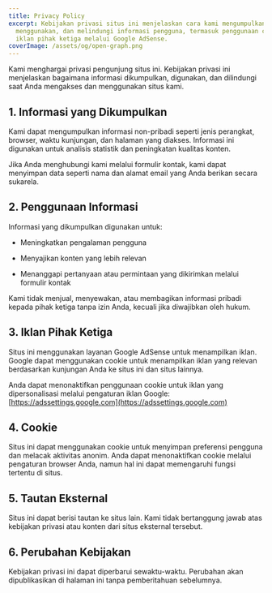 ```yaml
---
title: Privacy Policy
excerpt: Kebijakan privasi situs ini menjelaskan cara kami mengumpulkan,
  menggunakan, dan melindungi informasi pengguna, termasuk penggunaan cookie dan
  iklan pihak ketiga melalui Google AdSense.
coverImage: /assets/og/open-graph.png
---
```

Kami menghargai privasi pengunjung situs ini. Kebijakan privasi ini menjelaskan bagaimana informasi dikumpulkan, digunakan, dan dilindungi saat Anda mengakses dan menggunakan situs kami.

## 1\. Informasi yang Dikumpulkan

Kami dapat mengumpulkan informasi non-pribadi seperti jenis perangkat, browser, waktu kunjungan, dan halaman yang diakses. Informasi ini digunakan untuk analisis statistik dan peningkatan kualitas konten.

Jika Anda menghubungi kami melalui formulir kontak, kami dapat menyimpan data seperti nama dan alamat email yang Anda berikan secara sukarela.

## 2\. Penggunaan Informasi

Informasi yang dikumpulkan digunakan untuk:

*   Meningkatkan pengalaman pengguna
    
*   Menyajikan konten yang lebih relevan
    
*   Menanggapi pertanyaan atau permintaan yang dikirimkan melalui formulir kontak
    

Kami tidak menjual, menyewakan, atau membagikan informasi pribadi kepada pihak ketiga tanpa izin Anda, kecuali jika diwajibkan oleh hukum.

## 3\. Iklan Pihak Ketiga

Situs ini menggunakan layanan Google AdSense untuk menampilkan iklan. Google dapat menggunakan cookie untuk menampilkan iklan yang relevan berdasarkan kunjungan Anda ke situs ini dan situs lainnya.

Anda dapat menonaktifkan penggunaan cookie untuk iklan yang dipersonalisasi melalui pengaturan iklan Google: [https://adssettings.google.com](https://adssettings.google.com)

## 4\. Cookie

Situs ini dapat menggunakan cookie untuk menyimpan preferensi pengguna dan melacak aktivitas anonim. Anda dapat menonaktifkan cookie melalui pengaturan browser Anda, namun hal ini dapat memengaruhi fungsi tertentu di situs.

## 5\. Tautan Eksternal

Situs ini dapat berisi tautan ke situs lain. Kami tidak bertanggung jawab atas kebijakan privasi atau konten dari situs eksternal tersebut.

## 6\. Perubahan Kebijakan

Kebijakan privasi ini dapat diperbarui sewaktu-waktu. Perubahan akan dipublikasikan di halaman ini tanpa pemberitahuan sebelumnya.